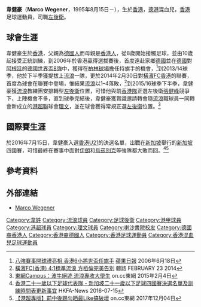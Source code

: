 {{Infobox football biography
| name        = 韋健豪 <br> Marco Wegener
| image       = Marco Wegener.jpg
| fullname    = 韋健豪
| nickname    = 
| birth_date  = {{Birth date and age|1995|8|15|}}
| birth_place = {{HKG-1959}}
| height      = {{height|m=1.75}}
| position    = [[右後衛|右後衛]]、[[左後衛|左後衛]]
| currentclub = [[自由球員|自由球員]]
| clubnumber  = 
| youthyears1 = 2011–2013
| youthclubs1 = [[香港流浪足球會|流浪]]
| years1 = 2014–2017
| clubs1 = [[香港流浪足球會|標準流浪]]
| caps1  = 27
| goals1 = 0
| years2 = 2017–2018
| clubs2 = [[理文足球會|理文]]
| caps2  = 18
| goals2 = 0
| years3 = 2018
| clubs3 = [[駒騰足球會|駒騰]]
| caps3  = 2
| goals3 = 0
| nationalyears1 = 2016
| nationalteam1  = [[香港20歲以下足球代表隊|香港U21]]
| nationalcaps1  = 2
| nationalgoals1 = 0
| pcupdate = 8 October 2018
| ntupdate = 21 March 2016
}}

'''韋健豪'''（'''Marco Wegener'''，1995年8月15日－），生於[[香港|香港]]，[[德國|德]][[香港|港]]混血兒，[[香港|香港]]足球運動員，司職[[左後衛|左後衛]]。

==球會生涯==
韋健豪生於[[香港|香港]]，父親為[[德國人|德國人]]而母親是[[香港人|香港人]]，從8歲開始接觸足球，並由10歲起接受正統訓練，到2006年於香港贏得選拔賽後，首度遠赴家鄉[[德國|德國]]並在[[德國國家足球隊|德國]]對[[阿根廷國家足球隊|阿根廷]]的[[2006年世界盃足球賽|德國世界盃8強]]中，獲得在[[柏林奧林匹克體育場|柏林球場]]擔任持旗手的機會，<ref>[http://hk.apple.nextmedia.com/news/art/20060618/6038034 八強賽事開球禮亮相 香港6小將世盃任旗手] [[蘋果日報|蘋果日報]] 2006年6月18日</ref>到2013/14球季，他於下半季獲提拔上[[香港流浪足球會|流浪]]一隊，更於2014年2月30日對[[駿其足球會|橫濱FC香港]]的聯賽，首度為球會在聯賽中登場，惟結果[[香港流浪足球會|流浪]]以1–4落敗，<ref>[http://sportsroad.hk/archives/22962 橫濱FC(香港) 4:1標準流浪 方栢倫完美告別] {{Wayback|url=http://sportsroad.hk/archives/22962 |date=20171201032405 }} 體路 FEBRUARY 23 2014</ref>到2015/16球季下半季，韋健豪獲[[香港流浪足球會|流浪]]教練團安排轉型[[左後衛|左後衛]]位置，可惜他與前[[香港足球代表隊|香港隊]]正選左後衛[[張健峰|張健峰]]競爭下，上陣機會不多，直到球季完結後，韋健豪獲賞識邀請轉會隨[[香港流浪足球會|流浪]]職球員一同轉會新成立的[[港超聯|港超聯]]球會[[理文足球會|理文]]，並在球會獲得常規正選[[左後衛|左後衛]]位置。<ref>[http://hk.on.cc/hk/bkn/cnt/sport/20150204/bkn-20150204214326073-0204_00882_001.html 東網Campus：波牛絕迹 流浪專收大學生] on.cc東網 2015年2月4日</ref>

==國際賽生涯==
於2016年7月15日，韋健豪入選[[香港20歲以下足球代表隊|香港U21]]的決選名單，岀戰在[[新加坡|新加坡]]舉行的[[新加坡|新加坡]]四國賽，可惜最終在賽事中面對[[伊朗|伊朗]]和[[烏茲別克|烏茲別克]]等強隊都大敗而回。<ref>[https://www.hkfa.com/news_details/14081 香港二十一歲以下足球代表隊 - 新加坡二十一歲以下足球四國賽決選名單及訓練時間表更新事宜] HKFA-News 2016-07-15</ref><ref>[http://hk.on.cc/hk/bkn/cnt/sport/20171204/bkn-20171204230858636-1204_00882_001.html 【港超專版】前中後踢勻晒最Like搞破壞] on.cc東網 2017年12月04日</ref>

==參考資料==
{{Reflist}}

==外部連結==
*[https://www.hkfa.com/ch/club/3/detail?player=12378 Marco Wegener]

{{DEFAULTSORT:Wegener, Marco}}
[[Category:韋姓|Category:韋姓]]
[[Category:流浪球員|Category:流浪球員]]
[[Category:足球後衛|Category:足球後衛]]
[[Category:港甲球員|Category:港甲球員]]
[[Category:港超球員|Category:港超球員]]
[[Category:理文球員|Category:理文球員]]
[[Category:喇沙書院校友|Category:喇沙書院校友]]
[[Category:德國裔香港人|Category:德國裔香港人]]
[[Category:香港裔德國人|Category:香港裔德國人]]
[[Category:香港足球運動員|Category:香港足球運動員]]
[[Category:香港混血兒足球運動員|Category:香港混血兒足球運動員]]